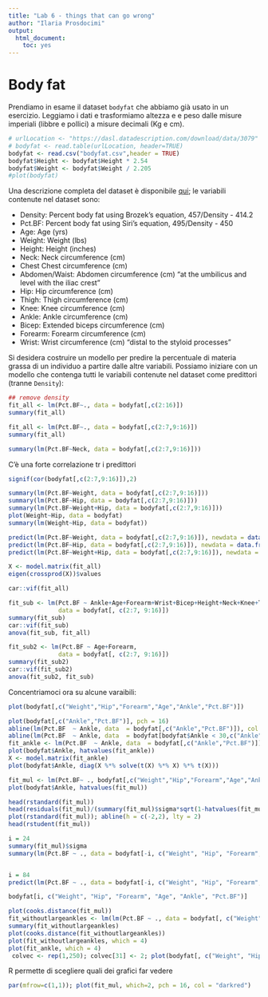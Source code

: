 ```yaml
---
title: "Lab 6 - things that can go wrong"
author: "Ilaria Prosdocimi"
output: 
  html_document: 
    toc: yes
---
```


# Body fat

Prendiamo in esame il dataset `bodyfat` che abbiamo già usato in un esercizio. Leggiamo i dati e trasformiamo altezza e e peso dalle misure imperiali (libbre e pollici) a misure decimali (Kg e cm). 


```r
# urlLocation <- "https://dasl.datadescription.com/download/data/3079"
# bodyfat <- read.table(urlLocation, header=TRUE)
bodyfat <- read.csv("bodyfat.csv",header = TRUE)
bodyfat$Height <- bodyfat$Height * 2.54
bodyfat$Weight <- bodyfat$Weight / 2.205
#plot(bodyfat)
```

Una descrizione completa del dataset è disponibile [qui](http://jse.amstat.org/datasets/fat.txt); le variabili contenute nel dataset sono: 

* Density: Percent body fat using Brozek's equation, 457/Density - 414.2 
* Pct.BF: Percent body fat using Siri's equation, 495/Density - 450
* Age: Age (yrs)
* Weight: Weight (lbs)
* Height: Height (inches)
* Neck: Neck circumference (cm)
* Chest  Chest circumference (cm)
* Abdomen/Waist: Abdomen circumference (cm) "at the umbilicus and level with the iliac crest"
* Hip: Hip circumference (cm)
* Thigh: Thigh circumference (cm)
* Knee: Knee circumference (cm)
* Ankle: Ankle circumference (cm)
* Bicep: Extended biceps circumference (cm)
* Forearm: Forearm circumference (cm)
* Wrist: Wrist circumference (cm) "distal to the styloid processes"


Si desidera costruire un modello per predire la percentuale di materia grassa di un individuo a partire dalle altre variabili. Possiamo iniziare con un modello che contenga tutti le variabili contenute nel dataset come predittori (tranne `Density`): 

```r
## remove density 
fit_all <- lm(Pct.BF~., data = bodyfat[,c(2:16)])
summary(fit_all)
```

```r
fit_all <- lm(Pct.BF~., data = bodyfat[,c(2:7,9:16)])
summary(fit_all)
```

```r
summary(lm(Pct.BF~Neck, data = bodyfat[,c(2:7,9:16)]))
```

C'è una forte correlazione tr i predittori 

```r
signif(cor(bodyfat[,c(2:7,9:16)]),2)
```

```r
summary(lm(Pct.BF~Weight, data = bodyfat[,c(2:7,9:16)]))
summary(lm(Pct.BF~Hip, data = bodyfat[,c(2:7,9:16)]))
summary(lm(Pct.BF~Weight+Hip, data = bodyfat[,c(2:7,9:16)]))
plot(Weight~Hip, data = bodyfat)
summary(lm(Weight~Hip, data = bodyfat))
```


```r
predict(lm(Pct.BF~Weight, data = bodyfat[,c(2:7,9:16)]), newdata = data.frame(Weight = 90, Hip = 110), se.fit = TRUE)$se.fit
predict(lm(Pct.BF~Hip, data = bodyfat[,c(2:7,9:16)]), newdata = data.frame(Weight = 90, Hip = 110), se.fit = TRUE)$se.fit
predict(lm(Pct.BF~Weight+Hip, data = bodyfat[,c(2:7,9:16)]), newdata = data.frame(Weight = 90, Hip = 110), se.fit = TRUE)$se.fit
```

```r
X <- model.matrix(fit_all)
eigen(crossprod(X))$values
```

```r
car::vif(fit_all)
```


```r
fit_sub <- lm(Pct.BF ~ Ankle+Age+Forearm+Wrist+Bicep+Height+Neck+Knee+Thigh, 
              data = bodyfat[, c(2:7, 9:16)])
summary(fit_sub)
car::vif(fit_sub)
anova(fit_sub, fit_all)
```


```r
fit_sub2 <- lm(Pct.BF ~ Age+Forearm, 
              data = bodyfat[, c(2:7, 9:16)])
summary(fit_sub2)
car::vif(fit_sub2)
anova(fit_sub2, fit_sub)
```


Concentriamoci ora su alcune varaibili: 

```r
plot(bodyfat[,c("Weight","Hip","Forearm","Age","Ankle","Pct.BF")])

plot(bodyfat[,c("Ankle","Pct.BF")], pch = 16)
abline(lm(Pct.BF  ~ Ankle, data  = bodyfat[,c("Ankle","Pct.BF")]), col = 1)
abline(lm(Pct.BF  ~ Ankle, data  = bodyfat[bodyfat$Ankle < 30,c("Ankle","Pct.BF")]), col = 2)
fit_ankle <- lm(Pct.BF  ~ Ankle, data  = bodyfat[,c("Ankle","Pct.BF")])
plot(bodyfat$Ankle, hatvalues(fit_ankle))
X <- model.matrix(fit_ankle)
plot(bodyfat$Ankle, diag(X %*% solve(t(X) %*% X) %*% t(X)))
```


```r
fit_mul <- lm(Pct.BF~ ., bodyfat[,c("Weight","Hip","Forearm","Age","Ankle","Pct.BF")])
plot(bodyfat$Ankle, hatvalues(fit_mul))
```


```r
head(rstandard(fit_mul))
head(residuals(fit_mul)/(summary(fit_mul)$sigma*sqrt(1-hatvalues(fit_mul))))
plot(rstandard(fit_mul)); abline(h = c(-2,2), lty = 2)
head(rstudent(fit_mul))
```

```r
i = 24
summary(fit_mul)$sigma
summary(lm(Pct.BF ~ ., data = bodyfat[-i, c("Weight", "Hip", "Forearm", "Age", "Ankle", "Pct.BF")]))$sigma


i = 84
predict(lm(Pct.BF ~ ., data = bodyfat[-i, c("Weight", "Hip", "Forearm", "Age", "Ankle", "Pct.BF")]), newdata = bodyfat[i, c("Weight", "Hip", "Forearm", "Age", "Ankle", "Pct.BF")])

bodyfat[i, c("Weight", "Hip", "Forearm", "Age", "Ankle", "Pct.BF")]

plot(cooks.distance(fit_mul))
fit_withoutlargeankles <- lm(lm(Pct.BF ~ ., data = bodyfat[, c("Weight", "Hip", "Forearm", "Age", "Ankle", "Pct.BF")], subset = bodyfat$Ankle <30))
summary(fit_withoutlargeankles)
plot(cooks.distance(fit_withoutlargeankles))
plot(fit_withoutlargeankles, which = 4)
plot(fit_ankle, which = 4)
 colvec <- rep(1,250); colvec[31] <- 2; plot(bodyfat[, c("Weight", "Hip", "Forearm", "Age", "Ankle", "Pct.BF")], col = colvec, pch = 16)
```

R permette di scegliere quali dei grafici far vedere 

```r
par(mfrow=c(1,1)); plot(fit_mul, which=2, pch = 16, col = "darkred")
```


